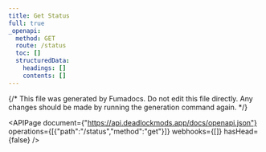 ---
title: Get Status
full: true
_openapi:
  method: GET
  route: /status
  toc: []
  structuredData:
    headings: []
    contents: []
---

{/* This file was generated by Fumadocs. Do not edit this file directly. Any changes should be made by running the generation command again. */}

<APIPage document={"https://api.deadlockmods.app/docs/openapi.json"} operations={[{"path":"/status","method":"get"}]} webhooks={[]} hasHead={false} />